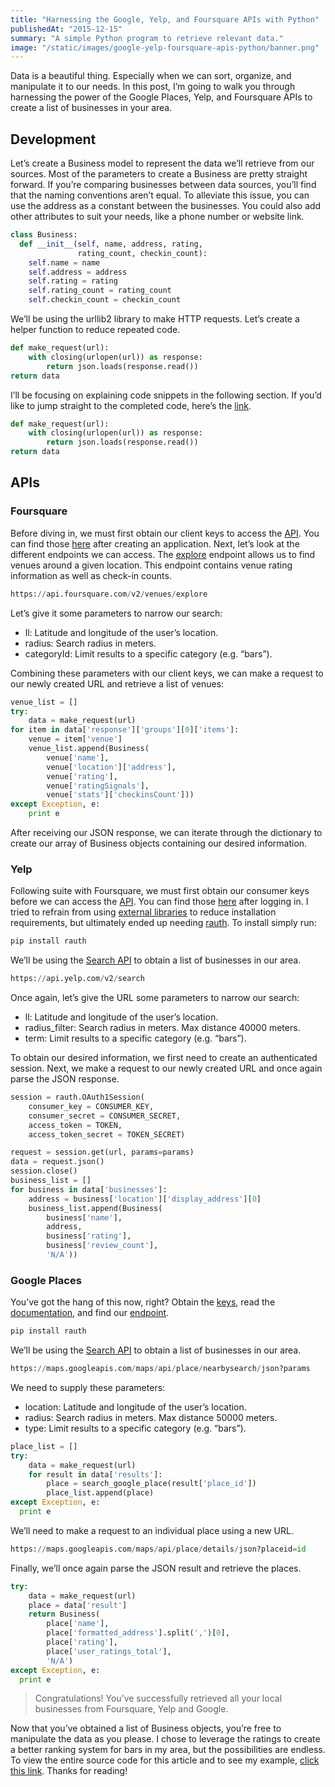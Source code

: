 ```yaml
---
title: "Harnessing the Google, Yelp, and Foursquare APIs with Python"
publishedAt: "2015-12-15"
summary: "A simple Python program to retrieve relevant data."
image: "/static/images/google-yelp-foursquare-apis-python/banner.png"
---
```


Data is a beautiful thing. Especially when we can sort, organize, and manipulate it to our needs. In this post, I’m going to walk you through harnessing the power of the Google Places, Yelp, and Foursquare APIs to create a list of businesses in your area.

## Development

Let’s create a Business model to represent the data we’ll retrieve from our sources. Most of the parameters to create a Business are pretty straight forward. If you’re comparing businesses between data sources, you’ll find that the naming conventions aren’t equal. To alleviate this issue, you can use the address as a constant between the businesses. You could also add other attributes to suit your needs, like a phone number or website link.

```python
class Business:
  def __init__(self, name, address, rating,
			   rating_count, checkin_count):
	self.name = name
	self.address = address
	self.rating = rating
	self.rating_count = rating_count
	self.checkin_count = checkin_count
```

We’ll be using the urllib2 library to make HTTP requests. Let’s create a helper function to reduce repeated code.

```python
def make_request(url):
	with closing(urlopen(url)) as response:
		return json.loads(response.read())
return data
```

I’ll be focusing on explaining code snippets in the following section. If you’d like to jump straight to the completed code, here’s the [link](https://github.com/leerob/Guesstimator).

```python
def make_request(url):
	with closing(urlopen(url)) as response:
		return json.loads(response.read())
return data
```

## APIs

### Foursquare

Before diving in, we must first obtain our client keys to access the [API](https://developer.foursquare.com/). You can find those [here](https://developer.foursquare.com/docs/) after creating an application. Next, let’s look at the different endpoints we can access. The [explore](https://developer.foursquare.com/docs/venues/explore) endpoint allows us to find venues around a given location. This endpoint contains venue rating information as well as check-in counts.

```python
https://api.foursquare.com/v2/venues/explore
```

Let’s give it some parameters to narrow our search:

- ll: Latitude and longitude of the user’s location.
- radius: Search radius in meters.
- categoryId: Limit results to a specific category (e.g. “bars”).

Combining these parameters with our client keys, we can make a request to our newly created URL and retrieve a list of venues:

```python
venue_list = []
try:
	data = make_request(url)
for item in data['response']['groups'][0]['items']:
	venue = item['venue']
	venue_list.append(Business(
		venue['name'],
		venue['location']['address'],
		venue['rating'],
		venue['ratingSignals'],
		venue['stats']['checkinsCount']))
except Exception, e:
	print e
```

After receiving our JSON response, we can iterate through the dictionary to create our array of Business objects containing our desired information.

### Yelp

Following suite with Foursquare, we must first obtain our consumer keys before we can access the [API](https://www.yelp.com/developers/documentation/v2/overview). You can find those [here](https://www.yelp.com/login?return_url=%2Fdevelopers%2Fmanage_api_keys) after logging in. I tried to refrain from using [external libraries](https://github.com/yelp/yelp-python) to reduce installation requirements, but ultimately ended up needing [rauth](https://rauth.readthedocs.io/en/latest/).
To install simply run:

```python
pip install rauth
```

We’ll be using the [Search API](https://www.yelp.com/developers/documentation/v2/search_api) to obtain a list of businesses in our area.

```python
https://api.yelp.com/v2/search
```

Once again, let’s give the URL some parameters to narrow our search:

- ll: Latitude and longitude of the user’s location.
- radius_filter: Search radius in meters. Max distance 40000 meters.
- term: Limit results to a specific category (e.g. “bars”).

To obtain our desired information, we first need to create an authenticated session. Next, we make a request to our newly created URL and once again parse the JSON response.

```python
session = rauth.OAuth1Session(
	consumer_key = CONSUMER_KEY,
	consumer_secret = CONSUMER_SECRET,
	access_token = TOKEN,
	access_token_secret = TOKEN_SECRET)

request = session.get(url, params=params)
data = request.json()
session.close()
business_list = []
for business in data['businesses']:
	address = business['location']['display_address'][0]
	business_list.append(Business(
		business['name'],
		address,
		business['rating'],
		business['review_count'],
		'N/A'))
```

### Google Places

You’ve got the hang of this now, right? Obtain the [keys](https://developers.google.com/places/web-service/get-api-key), read the [documentation](https://developers.google.com/places/), and find our [endpoint](https://developers.google.com/places/web-service/search).

```python
pip install rauth
```

We’ll be using the [Search API](https://developers.google.com/places/web-service/search) to obtain a list of businesses in our area.

```python
https://maps.googleapis.com/maps/api/place/nearbysearch/json?params
```

We need to supply these parameters:

- location: Latitude and longitude of the user’s location.
- radius: Search radius in meters. Max distance 50000 meters.
- type: Limit results to a specific category (e.g. “bars”).

```python
place_list = []
try:
	data = make_request(url)
	for result in data['results']:
		place = search_google_place(result['place_id'])
		place_list.append(place)
except Exception, e:
  print e
```

We’ll need to make a request to an individual place using a new URL.

```python
https://maps.googleapis.com/maps/api/place/details/json?placeid=id
```

Finally, we’ll once again parse the JSON result and retrieve the places.

```python
try:
	data = make_request(url)
	place = data['result']
	return Business(
		place['name'],
		place['formatted_address'].split(',')[0],
		place['rating'],
		place['user_ratings_total'],
		'N/A')
except Exception, e:
  print e
```

> Congratulations! You’ve successfully retrieved all your local businesses from Foursquare, Yelp and Google.

Now that you’ve obtained a list of Business objects, you’re free to manipulate the data as you please. I chose to leverage the ratings to create a better ranking system for bars in my area, but the possibilities are endless. To view the entire source code for this article and to see my example, [click this link](https://github.com/leerob/Guesstimator). Thanks for reading!
